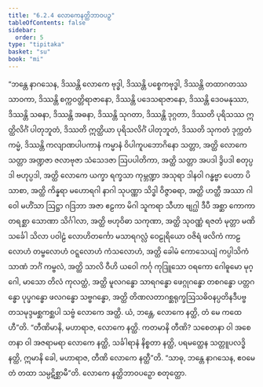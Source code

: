 ```yaml
---
title: "6.2.4 လောကေနတ္ထိဘာဝပဉှ"
tableOfContents: false
sidebar:
  order: 5
type: "tipitaka"
basket: "su"
book: "mi"
---
```



<DynamicBreadcrumb />

<Division number="183" book="mi">

<Paragraph number="1180" book="mi">
“ဘန္တေ နာဂသေန, ဒိဿန္တိ လောကေ ဗုဒ္ဓါ, ဒိဿန္တိ ပစ္စေကဗုဒ္ဓါ, ဒိဿန္တိ တထာဂတဿ သာဝကာ, ဒိဿန္တိ စက္ကဝတ္တိရာဇာနော, ဒိဿန္တိ ပဒေသရာဇာနော, ဒိဿန္တိ ဒေဝမနုဿာ, ဒိဿန္တိ သဓနာ, ဒိဿန္တိ အဓနာ, ဒိဿန္တိ သုဂတာ, ဒိဿန္တိ ဒုဂ္ဂတာ, ဒိဿတိ ပုရိသဿ ဣတ္ထိလိင်္ဂံ ပါတုဘူတံ, ဒိဿတိ ဣတ္ထိယာ ပုရိသလိင်္ဂံ ပါတုဘူတံ, ဒိဿတိ သုကတံ ဒုက္ကတံ ကမ္မံ, ဒိဿန္တိ ကလျာဏပါပကာနံ ကမ္မာနံ ဝိပါကူပဘောဂိနော သတ္တာ, အတ္ထိ လောကေ သတ္တာ အဏ္ဍဇာ ဇလာဗုဇာ သံသေဒဇာ ဩပပါတိကာ, အတ္ထိ သတ္တာ အပဒါ ဒွိပဒါ စတုပ္ပဒါ ဗဟုပ္ပဒါ, အတ္ထိ လောကေ ယက္ခာ ရက္ခသာ ကုမ္ဘဏ္ဍာ အသုရာ ဒါနဝါ ဂန္ဓဗ္ဗာ ပေတာ ပိသာစာ, အတ္ထိ ကိန္နရာ မဟောရဂါ နာဂါ သုပဏ္ဏာ သိဒ္ဓါ ဝိဇ္ဇာဓရာ, အတ္ထိ ဟတ္ထီ အဿာ ဂါဝေါ မဟိံသာ ဩဋ္ဌာ ဂဒြဘာ အဇာ ဧဠကာ မိဂါ သူကရာ သီဟာ ဗျဂ္ဃါ ဒီပီ အစ္ဆာ ကောကာ တရစ္ဆာ သောဏာ သိင်္ဂါလာ, အတ္ထိ ဗဟုဝိဓာ သကုဏာ, အတ္ထိ သုဝဏ္ဏံ ရဇတံ မုတ္တာ မဏိ သင်္ခေါ သိလာ ပဝါဠံ လောဟိတင်္ကော မသာရဂလ္လံ ဝေဠုရိယော ဝဇိရံ ဖလိကံ ကာဠလောဟံ တမ္ဗလောဟံ ဝဋ္ဋလောဟံ ကံသလောဟံ, အတ္ထိ ခေါမံ ကောသေယျံ ကပ္ပါသိကံ သာဏံ ဘင်္ဂံ ကမ္ဗလံ, အတ္ထိ သာလိ ဝီဟိ ယဝေါ ကင်္ဂု ကုဒြူသော ဝရကော ဂေါဓူမော မုဂ္ဂေါ, မာသော တိလံ ကုလတ္ထံ, အတ္ထိ မူလဂန္ဓော သာရဂန္ဓော ဖေဂ္ဂုဂန္ဓော တစဂန္ဓော ပတ္တဂန္ဓော ပုပ္ဖဂန္ဓော ဖလဂန္ဓော သဗ္ဗဂန္ဓော, အတ္ထိ တိဏလတာဂစ္ဆရုက္ခဩသဓိဝနပ္ပတိနဒီပဗ္ဗတသမုဒ္ဒမစ္ဆကစ္ဆပါ သဗ္ဗံ လောကေ အတ္ထိ. ယံ, ဘန္တေ, လောကေ နတ္ထိ, တံ မေ ကထေဟီ”တိ.
</Paragraph>

<Paragraph number="1181" book="mi">
“တီဏိမာနိ, မဟာရာဇ, လောကေ နတ္ထိ. ကတမာနိ တီဏိ? သစေတနာ ဝါ အစေတနာ ဝါ အဇရာမရာ လောကေ နတ္ထိ, သင်္ခါရာနံ နိစ္စတာ နတ္ထိ, ပရမတ္ထေန သတ္တူပလဒ္ဓိ နတ္ထိ, ဣမာနိ ခေါ, မဟာရာဇ, တီဏိ လောကေ နတ္ထီ”တိ. “သာဓု, ဘန္တေ နာဂသေန, ဧဝမေတံ တထာ သမ္ပဋိစ္ဆာမီ”တိ.

</Paragraph>
</Division>

<Paragraph number="1182" type="center" book="mi">
လောကေ နတ္ထိဘာဝပဉှော စတုတ္ထော.
</Paragraph>